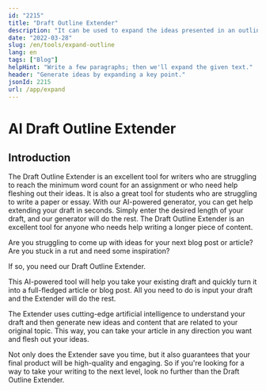 ```yaml
---
id: "2215"
title: "Draft Outline Extender"
description: "It can be used to expand the ideas presented in an outline to help you write a more detailed and comprehensive document."
date: "2022-03-28"
slug: /en/tools/expand-outline
lang: en
tags: ["Blog"]
helpHint: "Write a few paragraphs; then we'll expand the given text."
header: "Generate ideas by expanding a key point."
jsonId: 2215
url: /app/expand
---
```


# AI Draft Outline Extender

## Introduction

The Draft Outline Extender is an excellent tool for writers who are struggling to reach the minimum word count for an assignment or who need help fleshing out their ideas. It is also a great tool for students who are struggling to write a paper or essay. With our AI-powered generator, you can get help extending your draft in seconds. Simply enter the desired length of your draft, and our generator will do the rest. The Draft Outline Extender is an excellent tool for anyone who needs help writing a longer piece of content.

Are you struggling to come up with ideas for your next blog post or article? Are you stuck in a rut and need some inspiration?

If so, you need our Draft Outline Extender.

This AI-powered tool will help you take your existing draft and quickly turn it into a full-fledged article or blog post. All you need to do is input your draft and the Extender will do the rest.

The Extender uses cutting-edge artificial intelligence to understand your draft and then generate new ideas and content that are related to your original topic. This way, you can take your article in any direction you want and flesh out your ideas.

Not only does the Extender save you time, but it also guarantees that your final product will be high-quality and engaging. So if you're looking for a way to take your writing to the next level, look no further than the Draft Outline Extender.
